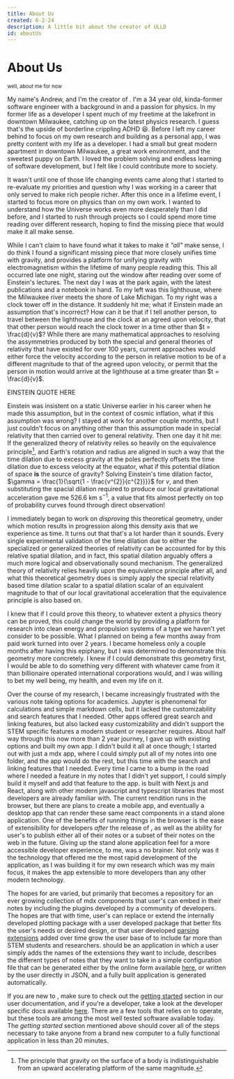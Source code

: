 ```yaml
---
title: About Us
created: 6-2-24
description: A little bit about the creator of ULLD
id: aboutUs
---
```



# About Us
<Small noMargin muted>
well, about me for now
</Small>


My name's Andrew, and I'm the creator of <LogoAsText />. I'm a 34 year old, kinda-former software engineer with a background in and a passion for physics. In my former life as a developer I spent much of my freetime at the lakefront in downtown Milwaukee, catching up on the latest physics research. I guess that's the upside of borderline crippling ADHD :laughing:. Before I left my career behind to focus on my own research and building <LogoAsText /> as a personal app, I was pretty content with my life as a developer. I had a small but great modern apartment in downtown Milwaukee, a great work environment, and the sweetest puppy on Earth. I loved the problem solving and endless learning of software development, but I felt like I could contribute more to society.  

It wasn't until one of those life changing events came along that I started to re-evaluate my priorities and question why I was working in a career that only served to make rich people richer. After this once in a lifetime event, I started to focus more on physics than on my own work. I wanted to understand how the Universe works even more desperately than I did before, and I started to rush through projects so I could spend more time reading over different research, hoping to find the missing piece that would make it all make sense. 

While I can't claim to have found what it takes to make it _"all"_ make sense, I do think I found a significant missing piece that more closely unifies time with gravity, and provides a platform for unifying gravity with electromagnetism within the lifetime of many people reading this. This all occurred late one night, staring out the window after reading over some of Einstein's lectures. The next day I was at the park again, with the latest publications and a notebook in hand. To my left was this lighthouse, where the Milwaukee river meets the shore of Lake Michigan. To my right was a clock tower off in the distance. It suddenly hit me; what if Einstein made an assumption that's incorrect? How can it be that if I tell another person, to travel between the lighthouse and the clock at an agreed upon velocity, that that other person would reach the clock tower in a time other than $t = \frac{d}{v}$? While there are many mathematical approaches to resolving the assymmetries produced by both the special and general theories of relativity that have existed for over 100 years, current approaches would either force the velocity according to the person in relative motion to be of a different magnitude to that of the agreed upon velocity, or permit that the person in motion would arrive at the lighthouse at a time greater than $t = \frac{d}{v}$.

EINSTEIN QUOTE HERE

Einstein was insistent on a static Universe earlier in his career when he made this assumption, but in the context of cosmic inflation, what if this assumption was wrong? I stayed at work for another couple months, but I just couldn't focus on anything other than this assumption made in special relativity that then carried over to general relativity. Then one day it hit me: If the generalized theory of relativity relies so heavily on the equivalence principle[^1], and Earth's rotation and radius are aligned in such a way that the time dilation due to excess gravity at the poles perfectly offsets the time dilation due to excess velocity at the equator, what if this potential dilation of space **is** the source of gravity? Solving Einstein's time dilation factor, $\gamma = \frac{1}{\sqrt{1 - \frac{v^{2}}{c^{2}}}}$ for $v$, and then substituting the spacial dilation required to produce our local gravitational acceleration gave me $526.6 ~ \text{km} ~ \text{s}^{-1}$, a value that fits almost perfectly on top of probability curves found through direct observation!  

I immediately began to work on _disproving_ this theoretical geometry, under which motion results in progression along this density axis that we experience as time. It turns out that that's a lot harder than it sounds. Every single experimental validation of the time dilation due to either the specialized or generalized theories of relativity can be accounted for by this relative spatial dilation, and in fact, this spatial dilation arguably offers a much more logical and observationally sound mechanism. The generalized theory of relativity relies heavily upon the equivalence principle after all, and what this theoretical geometry does is simply apply the special relativity based time dilation scalar to a spatial dilation scalar of an equivalent magnitude to that of our local gravitational acceleration that the equivalence principle is also based on.  

I knew that if I could prove this theory, to whatever extent a physics theory can be proved, this could change the world by providing a platform for research into clean energy and propulsion systems of a type we haven't yet consider to be possible. What I planned on being a few months away from paid work turned into over 2 years. I became homeless only a couple months after having this epiphany, but I was determined to demonstrate this geometry more concretely. I knew if I could demonstrate this geometry first, I would be able to do something very different with whatever came from it than billionaire operated international corporations would, and I was willing to bet my well being, my health, and even my life on it.  

Over the course of my research, I became increasingly frustrated with the various note taking options for academics. Jupyter is phenomenal for calculations and simple markdown cells, but it lacked the customizability and search features that I needed. Other apps offered great search and linking features, but also lacked easy customizability and didn't support the STEM specific features a modern student or researcher requires. About half way through this now more than 2 year journey, I gave up with existing options and built my own app. I didn't build it all at once though; I started out with just a mdx app, where I could simply put all of my notes into one folder, and the app would do the rest, but this time with the search and linking features that I needed. Every time I came to a bump in the road where I needed a feature in my notes that I didn't yet support, I could simply build it myself and add that feature to the app. <LogoAsText/> is built with Next.js and React, along with other modern javascript and typescript libraries that most developers are already familiar with. The current rendition runs in the browser, but there are plans to create a mobile app, and eventually a desktop app that can render these same react components in a stand alone application. One of the benefits of running things in the browser is the ease of extensibility for developers _after_ the release of <LogoAsText />, as well as the ability for user's to publish either all of their notes or a subset of their notes on the web in the future. Giving up the stand alone application feel for a more accessible developer experience, to me, was a no brainer. Not only was it the technology that offered me the most rapid development of the application, as I was building it for my own research which was my main focus, it makes the app extensible to more developers than any other modern technology.  

The hopes for <LogoAsText /> are varied, but primarily that <LogoAsText /> becomes a repository for an ever growing collection of mdx components that user's can embed in their notes by including the plugins developed by a community of developers. The hopes are that with time, user's can replace or extend the internally developed plotting package with a user developed package that better fits the user's needs or desired design, or that user developed [parsing extensions](/docs/developer/parsingExtensions) added over time grow the user base of <LogoAsText /> to include far more than STEM students and researchers. <LogoAsText /> should be an application in which a user simply adds the names of the extensions they want to include, describes the different types of notes that they want to take in a simple configuration file that can be generated either by the online form available [here](/configure), or written by the user directly in JSON, and a fully built application is generated automatically.

If you are new to <LogoAsText />, make sure to check out the [getting started](/docs/user) section in our user documentation, and if you're a developer, take a look at the developer specific docs available [here](/docs/developer). There are a few tools that <LogoAsText /> relies on to operate, but these tools are among the most well tested software available today. The _getting started_ section mentioned above should cover all of the steps necessary to take anyone from a brand new computer to a fully functional <LogoAsText /> application in less than 20 minutes.



[^1]: The principle that gravity on the surface of a body is indistinguishable from an upward accelerating platform of the same magnitude.


